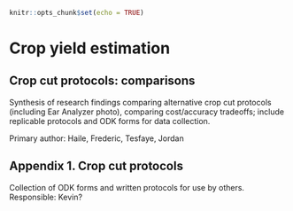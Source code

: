 ```r
knitr::opts_chunk$set(echo = TRUE)
```

# Crop yield estimation

##	Crop cut protocols: comparisons

Synthesis of research findings comparing alternative crop cut protocols (including Ear Analyzer photo), comparing cost/accuracy tradeoffs; include replicable protocols and ODK forms for data collection.

Primary author: Haile, Frederic, Tesfaye, Jordan


## Appendix 1.	Crop cut protocols

Collection of ODK forms and written protocols for use by others. Responsible: Kevin?
